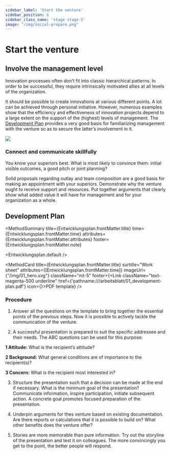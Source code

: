 ```yaml
---
sidebar_label: 'Start the venture'
sidebar_position: 6
sidebar_class_name: 'stage stage-5'
image: "/img/social-prepare.png"
---
```



# Start the venture

## Involve the management level

Innovation processes often don’t fit into classic hierarchical patterns. In order to be successful, they require intrinsically motivated allies at all levels of the organization.

It should be possible to create innovations at various different points. A lot can be achieved through personal initiative. However, numerous examples show that the efficiency and effectiveness of innovation projects depend to a large extent on the support of the (highest) levels of management. The [Development Plan](#development-plan) provides a very good basis for familiarizing management with the venture so as to secure the latter’s involvement in it.

<img src="/img/01_unternehmung_beginnen.svg" className="w-64 mx-auto aspect-square" aria-hidden />

### Connect and communicate skillfully

You know your superiors best. What is most likely to convince them: initial visible outcomes, a good pitch or joint planning?

Solid proposals regarding outlay and team composition are a good basis for making an appointment with your superiors. Demonstrate why the venture ought to receive support and resources. Put together arguments that clearly show what added value it will have for management and for your organization as a whole.


## Development Plan

<MethodSummary
  title={Entwicklungsplan.frontMatter.title}
  time={Entwicklungsplan.frontMatter.time}
  attributes={Entwicklungsplan.frontMatter.attributes}
  footer={Entwicklungsplan.frontMatter.note}
>
  <Entwicklungsplan.default />
</MethodSummary>

<MethodCard
  title={Entwicklungsplan.frontMatter.title}
  surtitle="Work sheet"
  attributes={[Entwicklungsplan.frontMatter.time]}
  imageUrl={"/img/01_hero.svg"}
  className="mt-5"
  footer={<Link className="text-magenta-500 underline" href={'pathname:///arbeitsblatt/01_development-plan.pdf'} icon={<EditIcon className="w-3 h-3 text-inherit" />}>PDF template</Link>}
/>

### Procedure

1. Answer all the questions on the template to bring together the essential points of the previous steps. Now it is possible to actively tackle the communication of the venture.

2. A successful presentation is prepared to suit the specific addressee and their needs. The ABC questions can be used for this purpose:

  **1 Attitude:** What is the recipient’s attitude?

  **2 Background:** What general conditions are of importance to the recipient(s)?

  **3 Concern:** What is the recipient most interested in?

3. Structure the presentation such that a decision can be made at the end if necessary. What is the minimum goal of the presentation? Communicate information, inspire participation, initiate subsequent action. A concrete goal promotes focused preparation of the presentation.

4. Underpin arguments for thes venture based on existing documentation. Are there reports or calculations that it is possible to build on? What other benefits does the venture offer?

5. Stories are more memorable than pure information. Try out the storyline of the presentation and test it on colleagues. The more convincingly you get to the point, the better people will respond.

